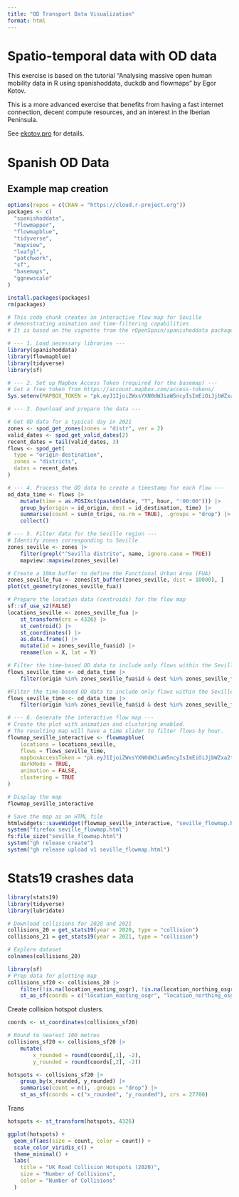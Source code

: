 ```yaml
---
title: "OD Transport Data Visualization"
format: html
---
```


# Spatio-temporal data with OD data

This exercise is based on the tutorial "Analysing massive open human mobility data in R using spanishoddata, duckdb and flowmaps" by Egor Kotov.

This is a more advanced exercise that benefits from having a fast internet connection, decent compute resources, and an interest in the Iberian Peninsula.

See [ekotov.pro](https://www.ekotov.pro/agit-2025-spanishoddata/) for details.

# Spanish OD Data

## Example map creation

```r
options(repos = c(CRAN = "https://cloud.r-project.org"))
packages <- c(
  "spanishoddata",
  "flowmapper",
  "flowmapblue",
  "tidyverse",
  "mapview",
  "leafgl",
  "patchwork",
  "sf",
  "basemaps",
  "ggnewscale"
)

install.packages(packages)
rm(packages)


```

```r
# This code chunk creates an interactive flow map for Seville
# demonstrating animation and time-filtering capabilities
# It is based on the vignette from the rOpenSpain/spanishoddata package.

# --- 1. Load necessary libraries ---
library(spanishoddata)
library(flowmapblue)
library(tidyverse)
library(sf)

# --- 2. Set up Mapbox Access Token (required for the basemap) ---
# Get a free token from https://account.mapbox.com/access-tokens/
Sys.setenv(MAPBOX_TOKEN = "pk.eyJ1IjoiZWxsYXN0dWJiaW5ncyIsImEiOiJjbWZxa2tvZTEwdGl2MmtyMmpuMnNpNzB2In0.O1IVyRdxM30sm60LFb6f1w")

# --- 3. Download and prepare the data ---

# Get OD data for a typical day in 2021
zones <- spod_get_zones(zones = "distr", ver = 2)
valid_dates <- spod_get_valid_dates(2)
recent_dates = tail(valid_dates, 3)
flows <- spod_get(
  type = "origin-destination",
  zones = "districts",
  dates = recent_dates
)

```


```r

# --- 4. Process the OD data to create a timestamp for each flow ---
od_data_time <- flows |>
    mutate(time = as.POSIXct(paste0(date, "T", hour, ":00:00"))) |>
    group_by(origin = id_origin, dest = id_destination, time) |>
    summarise(count = sum(n_trips, na.rm = TRUE), .groups = "drop") |>
    collect()


```

```r
# --- 5. Filter data for the Seville region ---
# Identify zones corresponding to Seville
zones_seville <- zones |>
    filter(grepl("^Sevilla distrito", name, ignore.case = TRUE))
    mapview::mapview(zones_seville)

```

```r
# Create a 10km buffer to define the Functional Urban Area (FUA)
zones_seville_fua <- zones[st_buffer(zones_seville, dist = 10000), ]
plot(st_geometry(zones_seville_fua))

```

```r
# Prepare the location data (centroids) for the flow map
sf::sf_use_s2(FALSE)
locations_seville <- zones_seville_fua |>
    st_transform(crs = 4326) |>
    st_centroid() |>
    st_coordinates() |>
    as.data.frame() |>
    mutate(id = zones_seville_fua$id) |>
    rename(lon = X, lat = Y)

# Filter the time-based OD data to include only flows within the Seville
flows_seville_time <- od_data_time |>
    filter(origin %in% zones_seville_fua$id & dest %in% zones_seville_fua$id)

#Filter the time-based OD data to include only flows within the Seville FUA
flows_seville_time <- od_data_time |>
    filter(origin %in% zones_seville_fua$id & dest %in% zones_seville_fua$id)

```

```r
# --- 6. Generate the interactive flow map ---
# Create the plot with animation and clustering enabled. 
# The resulting map will have a time slider to filter flows by hour.
flowmap_seville_interactive <- flowmapblue(
    locations = locations_seville,
    flows = flows_seville_time,
    mapboxAccessToken = "pk.eyJ1IjoiZWxsYXN0dWJiaW5ncyIsImEiOiJjbWZxa2tvZTEwdGl2MmtyMmpuMnNpNzB2In0.O1IVyRdxM30sm60LFb6f1w",
    darkMode = TRUE,
    animation = FALSE,
    clustering = TRUE
)

# Display the map
flowmap_seville_interactive
```


```r
# Save the map as an HTML file
htmlwidgets::saveWidget(flowmap_seville_interactive, "seville_flowmap.html")
system("firefox seville_flowmap.html")
fs:file_size("seville_flowmap.html")
system("gh release create")
system("gh release upload v1 seville_flowmap.html")
```


# Stats19 crashes data 

```r
library(stats19)
library(tidyverse)
library(lubridate)

```

```r
# Download collisions for 2020 and 2021
collisions_20 = get_stats19(year = 2020, type = "collision")
collisions_21 = get_stats19(year = 2021, type = "collision")
```


```r
# Explore dataset
colnames(collisions_20)
```

```r
library(sf)
# Prep data for plotting map
collisions_sf20 <- collisions_20 |>
    filter(!is.na(location_easting_osgr), !is.na(location_northing_osgr)) |>
    st_as_sf(coords = c("location_easting_osgr", "location_northing_osgr" ))
```

Create collision hotspot clusters. 

```r
coords <- st_coordinates(collisions_sf20)

# Round to nearest 100 metres
collisions_sf20 <- collisions_sf20 |>
    mutate(
        x_rounded = round(coords[,1], -2),
        y_rounded = round(coords[,2], -2))

hotspots <- collisions_sf20 |>
    group_by(x_rounded, y_rounded) |>
    summarise(count = n(), .groups = "drop") |>
    st_as_sf(coords = c("x_rounded", "y_rounded"), crs = 27700)
```


Trans


```r
hotspots <- st_transform(hotspots, 4326)

```

```r
ggplot(hotspots) +
  geom_sf(aes(size = count, color = count)) +
  scale_color_viridis_c() +
  theme_minimal() +
  labs(
    title = "UK Road Collision Hotspots (2020)",
    size = "Number of Collisions",
    color = "Number of Collisions"
  )



```